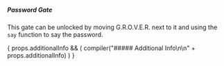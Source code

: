 
##### Password Gate

This gate can be unlocked by moving G.R.O.V.E.R. next to it and
using the `say` function to say the password.

{
props.additionalInfo && (
compiler("##### Additional Info\n\n" + props.additionalInfo)
)
}
